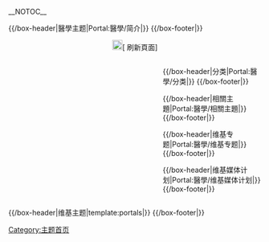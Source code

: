 <!-- 這個主題使用這個語法建立： subst:box portal skeleton| topic={{{topic}}}|  -->
__NOTOC__
<div align="center">
{{browsebar}}
</div>
{{Portal:醫學/Tabs}}
{{/box-header|醫學主题|Portal:醫學/简介|}}
{{Portal:醫學/簡介}}
{{/box-footer|}}
<div style="text-align: center;">[[File:Fairytale_key_enter-2.png|20px]]<span class="plainlinks noarchive">[{{fullurl:Portal:醫學|action=purge}} 刷新頁面]<span></div>

<div style="float:left; width:60%;"> <!-- This width add to the the margin below to equal 100%-->
{{Random portal component|max=10|header=特色條目|footer=更多特色條目…|subpage=特色條目}}
{{Random portal component|max=5|header=特色图片|footer=更多特色图片…|subpage=特色圖片}}
<!--
{{/box-header|特色條目|Portal:醫學/特色條目|}}
{{Portal:醫學/特色條目}}
{{/box-footer|}}

{{/box-header|特色圖片|Portal:醫學/特色圖片|}}
{{Portal:醫學/特色圖片}}
{{/box-footer|}}

{{/box-header|你知道吗|Portal:醫學/你知道吗|}}
{{Portal:醫學/你知道吗}}
{{/box-footer|}}
-->
</div>

<div style="float:right; width:39%"> <!-- This margin should be right of the above -->
{{/box-header|分类|Portal:醫學/分类|}}
{{Portal:醫學/分類}}
{{/box-footer|}}

{{/box-header|相關主題|Portal:醫學/相關主題|}}
{{Portal:醫學/相關主題}}
{{/box-footer|}}

{{/box-header|维基专题|Portal:醫學/维基专题|}}
{{Portal:醫學/維基專題}}
{{/box-footer|}}

{{/box-header|维基媒体计划|Portal:醫學/维基媒体计划|}}
{{Portal:醫學/維基媒體計劃}}
{{/box-footer|}}
<!--
{{/box-header|醫學新闻|Portal:醫學/醫學新闻|}}
{{Portal:醫學/醫學新闻}}
{{/box-footer|}}

{{/box-header|欢迎参与|Portal:醫學/欢迎参与|}}
{{Portal:醫學/欢迎参与}}
{{/box-footer|}}
-->
</div>

<div style="float:right; width:100%">
{{/box-header|维基主题|template:portals|}}
{{portals}}
{{/box-footer|}}

[[Category:主题首页|Category:主题首页]]